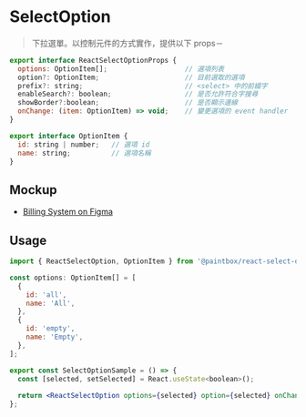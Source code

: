 
<Meta title="React/Form/SelectOption/Doc" />

# SelectOption

> 下拉選單。以控制元件的方式實作，提供以下 props－

```javascript
export interface ReactSelectOptionProps {
  options: OptionItem[];                   // 選項列表
  option?: OptionItem;                     // 目前選取的選項
  prefix?: string;                         // <select> 中的前綴字
  enableSearch?: boolean;                  // 是否允許符合字搜尋
  showBorder?:boolean;                     // 是否顯示邊線
  onChange: (item: OptionItem) => void;    // 變更選項的 event handler
}

export interface OptionItem {
  id: string | number;   // 選項 id
  name: string;          // 選項名稱
}
```

## Mockup

- [Billing System on Figma](https://www.figma.com/file/rvTsTJLCarPAEYvdXQuRDY/Billing-System---1.0.0?node-id=5387%3A12506)

## Usage 

```jsx
import { ReactSelectOption, OptionItem } from '@paintbox/react-select-option';

const options: OptionItem[] = [
  {
    id: 'all',
    name: 'All',
  },
  {
    id: 'empty',
    name: 'Empty',
  },
];

export const SelectOptionSample = () => {
  const [selected, setSelected] = React.useState<boolean>();
  
  return <ReactSelectOption options={selected} option={selected} onChange={setSelected} />;
};
```
